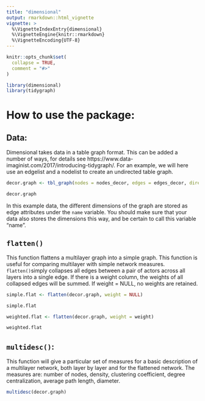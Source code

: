 ```yaml
---
title: "dimensional"
output: rmarkdown::html_vignette
vignette: >
  %\VignetteIndexEntry{dimensional}
  %\VignetteEngine{knitr::rmarkdown}
  %\VignetteEncoding{UTF-8}
---
```


```r
knitr::opts_chunk$set(
  collapse = TRUE,
  comment = "#>"
)
```

```r
library(dimensional)
library(tidygraph)
```
# How to use the package:
## Data:
Dimensional takes data in a table graph format. This can be added a number of ways, for details see https://www.data-imaginist.com/2017/introducing-tidygraph/. For an example, we will here use an edgelist and a nodelist to create an undirected table graph.
```r
decor.graph <- tbl_graph(nodes = nodes_decor, edges = edges_decor, directed = FALSE)

decor.graph
```
In this example data, the different dimensions of the graph are stored as edge attributes under the `name` variable. You should make sure that your data also stores the dimensions this way, and be certain to call this variable "name".

## `flatten()`
This function flattens a multilayer graph into a simple graph. This function is useful for comparing multilayer with simple network measures. 
`flatten()`simply collapses all edges between a pair of actors across all layers into a single edge. If there is a weight column, the weights of all collapsed edges will be summed. If weight = NULL, no weights are retained. 
```r
simple.flat <- flatten(decor.graph, weight = NULL)

simple.flat

weighted.flat <- flatten(decor.graph, weight = weight)

weighted.flat
```
## `multidesc()`: 
This function will give a particular set of measures for a basic description of a multilayer network, both layer by layer and for the flattened network. The measures are: number of nodes, density, clustering coefficient, degree centralization, average path length, diameter.
```r
multidesc(decor.graph)
```

